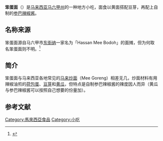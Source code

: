 {{Original research|time=2021-10-25T16:49:55+00:00}}
{{NoteTA
|G1 = Food
|1  = zh-hans:面; zh-hant:麵;
}}

'''笨蛋面'''（{{lang-ms|mee bodoh}}）是[[马来西亚|马来西亚]][[马六甲州|马六甲州]]的一种地方小吃，面食以黄面搭配豆芽，再配上自制的[[参巴辣椒酱|参巴辣椒酱]]。

== 名称来源 ==
笨蛋面源自马六甲市[[东街纳|东街纳]]一家名为「Hassan Mee Bodoh」的面摊，但为何取名笨蛋面则不明。<ref>{{Cite web|url=https://www.google.com/search?q=Hassan+Mee+Bodoh|title=Hassan Mee Bodoh <nowiki>|</nowiki> Google Search|work=未知 Unknown|dead-url=no|access-date=2022-02-01|archive-date=2022-02-01|archive-url=https://web.archive.org/web/20220201043857/https://www.google.com/search?q=Hassan+Mee+Bodoh}}</ref>

== 简介 ==
笨蛋面与马来西亚各地常见的[[印度炒麵|马来炒面]]（Mee Goreng）相差无几，炒面材料有用辣椒油煎的[[煎蛋|荷包蛋]]、[[豆芽|豆芽]]和[[黄瓜|黄瓜]]，但特点是自制参巴辣椒酱的辣度因人而异（黄瓜与参巴辣椒酱可以按照自己想要的份量加）。

==参考文献==
{{reflist}}

[[Category:馬來西亞食品|Category:馬來西亞食品]]
[[Category:小吃|Category:小吃]]
